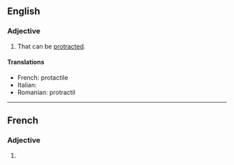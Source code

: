 ==English==

===Adjective===
{{en-adj}}

# That can be [[protract]]ed.
#: {{ux|en|A cat's claws are '''protractile'''.}}

====Translations====
{{trans-top|that can be protracted}}
* French: protactile
* Italian: {{t|it|protrattile}}
* Romanian: protractil
{{trans-mid}}
{{trans-bottom}}
----
==French==

===Adjective===
{{fr-adj}}

# {{l|en|protractile}}